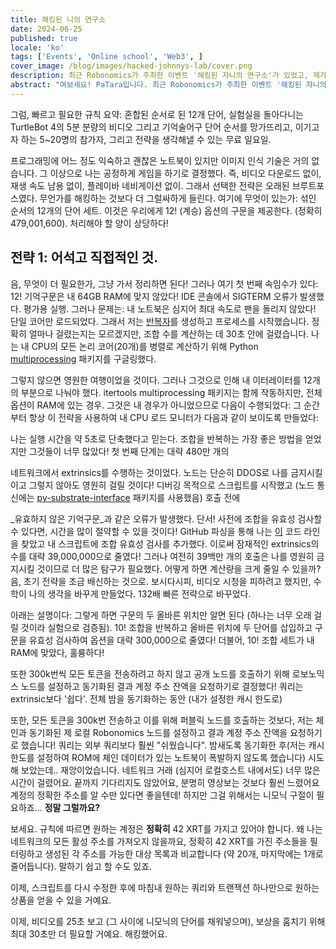 ```yaml
---
title: 해킹된 니의 연구소
date: 2024-06-25
published: true
locale: 'ko'
tags: ['Events', 'Online school', 'Web3', ]
cover_image: /blog/images/hacked-johnnys-lab/cover.png
description: 최근 Robonomics가 주최한 이벤트 '해킹된 쟈니의 연구소'가 있었고, 제가 어떤 방식으로 해킹했다고 믿습니다! 규칙 오해로 첫 번째 시도에서 실패한 것을 제외하고, 참가한 모든 라운드에서 이겼고 여기에 간단한 '어떻게' 이야기가 있습니다.
abstract: "여보세요! PaTara입니다. 최근 Robonomics가 주최한 이벤트 '해킹된 쟈니의 연구소'가 있었고, 제가 어떤 방식으로 해킹했다고 믿습니다! 규칙 오해로 첫 번째 시도에서 실패한 것을 제외하고, 참가한 모든 라운드에서 이겼고 여기에 간단한 '어떻게' 이야기가 있습니다. "
---
```


그럼, 빠르고 필요한 규칙 요약: 혼합된 순서로 된 12개 단어, 실험실을 돌아다니는 TurtleBot 4의 5분 분량의 비디오
그리고 기억술어구 단어 순서를 망가뜨리고, 이기고자 하는 5~20명의 참가자, 그리고 전략을 생각해낼 수 있는 무료 일요일.

<RbImage zoom src="/blog/images/hacked-johnnys-lab/0.png" alt="Game Interface" />

프로그래밍에 어느 정도 익숙하고 괜찮은 노트북이 있지만 이미지 인식 기술은 거의 없습니다. 그 이상으로 
나는 공정하게 게임을 하기로 결정했다. 즉, 비디오 다운로드 없이, 재생 속도 남용 없이, 플레이바 네비게이션 없이. 
그래서 선택한 전략은 오래된 브루트포스였다. 무언가를 해킹하는 것보다 더 그럴싸하게 들린다.
여기에 무엇이 있는가: 섞인 순서의 12개의 단어 세트. 이것은 우리에게 12! (계승) 옵션의 구문을 제공한다. 
(정확히 479,001,600). 처리해야 할 양이 상당하다!


## 전략 1: 어석고 직접적인 것.

음, 무엇이 더 필요한가, 그냥 가서 정리하면 된다! 그러나 여기 첫 번째 속임수가 있다: 12! 기억구문은 내 64GB RAM에 맞지 않았다! IDE 콘솔에서 SIGTERM 오류가 발생했다. 
평가용 실행. 그러나 문제는: 내 노트북은 심지어 최대 속도로 팬을 돌리지 않았다! 단일 코어만 로드되었다. 
그래서 저는 [반복자](https://docs.python.org/3/library/itertools.html#itertools.permutations)를 생성하고 프로세스를 시작했습니다.
정확히 얼마나 걸렸는지는 모르겠지만, 조합 수를 계산하는 데 30초 안에 걸렸습니다.
나는 내 CPU의 모든 논리 코어(20개)를 병렬로 계산하기 위해 Python [multiprocessing](https://docs.python.org/3/library/multiprocessing.html) 패키지를 구글링했다. 

그렇지 않으면 영원한 여행이었을 것이다. 
그러나 그것으로 인해 내 이터레이터를 12개의 부분으로 나눠야 했다. itertools multiprocessing 패키지는 함께 작동하지만, 
전체 옵션이 RAM에 있는 경우. 그것은 내 경우가 아니었으므로 다음이 수행되었다: 
그 순간부터 항상 이 전략을 사용하여 내 CPU 로드 모니터가 다음과 같이 보이도록 만들었다:

<RbImage zoom src="/blog/images/hacked-johnnys-lab/1.png" alt="Parallelizing"/>


나는 실행 시간을 약 5초로 단축했다고 믿는다. 조합을 반복하는 가장 좋은 방법을 얻었지만 그것들이 너무 많았다! 첫 번째 단계는 대략 480만 개의

<RbImage zoom src="/blog/images/hacked-johnnys-lab/1_1.png" alt="CPU Load"/>


네트워크에서 extrinsics를 수행하는 것이었다. 노드는 단순히 DDOS로 나를 금지시킬 이고 그렇지 않아도 영원히 걸릴 것이다! 
디버깅 목적으로 스크립트를 시작했고 (노드 통신에는 
[py-substrate-interface](https://pypi.org/project/substrate-interface/1.0.3/) 패키지를 사용했음) 호출 전에

<RbImage zoom src="/blog/images/hacked-johnnys-lab/2.png" alt="1st Attempt"/>


_유효하지 않은 기억구문_과 같은 오류가 발생했다. 단서! 사전에 조합을 유효성 검사할 수 있다면, 
시간을 많이 절약할 수 있을 것이다! GitHub 파싱을 통해 나는 
[이](https://github.com/polkascan/py-substrate-interface/blob/master/substrateinterface/keypair.py#L170) 
코드 라인을 찾았고 내 스크립트에 조합 유효성 검사를 추가했다. 이로써 잠재적인 extrinsics의 수를 대략 39,000,000으로 줄였다! 
그러나 여전히 39백만 개의 호출은 나를 영원히 금지시킬 것이므로 더 많은 탐구가 필요했다. 어떻게 하면 
계산량을 크게 줄일 수 있을까? 음, 초기 전략을 조금 배신하는 것으로. 보시다시피, 비디오 시청을 피하려고 했지만,
수학이 나의 생각을 바꾸게 만들었다. 132배 빠른 전략으로 바꾸었다.

<RbImage zoom src="/blog/images/hacked-johnnys-lab/3.png" alt="2nd Attempt"/>


아래는 설명이다: 
그렇게 하면 구문의 두 올바른 위치만 알면 된다 (하나는 너무 오래 걸릴 것이라 실험으로 검증됨). 
10! 조합을 반복하고 올바른 위치에 두 단어를 삽입하고 구문을 유효성 검사하여 
옵션을 대략 300,000으로 줄였다! 더불어, 10! 조합 세트가 내 RAM에 맞았다, 훌륭하다!

<RbImage zoom src="/blog/images/hacked-johnnys-lab/4.png" alt="2 Words Insertion"/>


또한 300k번씩 모든 토큰을 전송하려고 하지 않고 공개 노드를 호출하기 위해 
로보노믹스 노드를 설정하고 동기화된 결과 계정 주소 잔액을 요청하기로 결정했다! 
쿼리는 extrinsic보다 '쉽다'. 전체 밤을 동기화하는 동안 (내가 설정한 캐시 한도로)

<RbImage zoom src="/blog/images/hacked-johnnys-lab/5.png" alt="3rd Attempt"/>


또한, 모든 토큰을 300k번 전송하고 이를 위해 퍼블릭 노드를 호출하는 것보다, 저는 체인과 동기화된 제 로컬 Robonomics 노드를 설정하고 결과 계정 주소 잔액을 요청하기로 했습니다!
쿼리는 외부 쿼리보다 훨씬 "쉬웠습니다". 밤새도록 동기화한 후(저는 캐시 한도를 설정하여 ROM에 체인 데이터가 있는 노트북이 폭발하지 않도록 했습니다) 시도해 보았는데.. 재앙이었습니다. 네트워크 거래
(심지어 로컬호스트 내에서도) 너무 많은 시간이 걸렸어요. 끝까지 기다리지도 않았어요, 분명히 영상보는 것보다 훨씬 느렸어요 
계정의 정확한 주소를 알 수만 있다면 좋을텐데! 하지만 그걸 위해서는 니모닉 구절이 필요하죠... **정말 그럴까요?**

보세요. 규칙에 따르면 원하는 계정은 **정확히** 42 XRT를 가지고 있어야 합니다. 왜 나는 네트워크의 모든 활성 주소를 가져오지 않을까요,
정확히 42 XRT를 가진 주소들을 필터링하고 생성된 각 주소를 가능한 대상 목록과 비교합니다 
(약 20개, 마지막에는 1개로 줄어듭니다). 말하기 쉽고 할 수도 있죠. 

이제, 스크립트를 다시 수정한 후에 마침내 원하는 쿼리와 트랜잭션 하나만으로 
원하는 상품을 얻을 수 있을 거예요.

<RbImage zoom src="/blog/images/hacked-johnnys-lab/6.png" alt="4th Attempt"/>


이제, 비디오를 25초 보고 (그 사이에 니모닉의 단어를 채워넣으며), 
보상을 훔치기 위해 최대 30초만 더 필요할 거예요. 해킹했어요.

<RbImage zoom src="/blog/images/hacked-johnnys-lab/7.png" alt="Discord Bot Notification"/>



